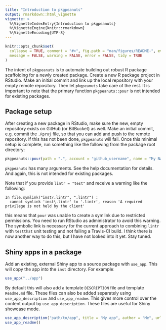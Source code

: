 ```yaml
---
title: "Introduction to pkgpeanuts"
output: rmarkdown::html_vignette
vignette: >
  %\VignetteIndexEntry{Introduction to pkgpeanuts}
  %\VignetteEngine{knitr::rmarkdown}
  %\VignetteEncoding{UTF-8}
---
```


```r
knitr::opts_chunk$set(
  collapse = TRUE, comment = "#>", fig.path = "man/figures/README-", eval = TRUE,
  message = FALSE, warning = FALSE, error = FALSE, tidy = TRUE
)
```

The intent of `pkgpeanuts` is to automate building out robust R package scaffolding for a newly created package. Create a new R package project in RStudio. Make an initial commit and link up the local repository with your empty remote repository. Then let `pkgpeanuts` take care of the rest. It is important to note that the primary function `pkgpeanuts::pour` is not intended for existing packages.

## Package setup

After creating a new package in RStudio, make sure the new, empty repository exists on GitHub (or BitBucket) as well. Make an initial commit, e.g. commit the `.Rproj` file, so that you can add and push to the remote repository. If this has not been done, `pkgpeanuts` will fail. Once this minimal setup is complete, run something like the following from the package root directory:

```r
pkgpeanuts::pour(path = ".", account = "github_username", name = "My Name")
```

`pkgpeanuts` has many arguments. See the help documentation for details. And again, this is not intended for existing packages.

Note that if you provide `lintr = "test"` and receive a warning like the following:

```
In file.symlink("inst/.lintr", ".lintr") :
  cannot symlink 'inst\.lintr' to '.lintr', reason 'A required privilege is not held by the client'
```

this means that `pour` was unable to create a symlink due to restricted permissions. You need to run RStudio as administrator to avoid this warning. The symbolic link is necessary for the current approach to combining `lintr` with `testthat` unit testing and not failing a Travis-CI build. I think there is now another way to do this, but I have not looked into it yet. Stay tuned.

## Shiny apps in a package

Add an existing, external Shiny app to a source package with `use_app`. This will copy the app into the `inst` directory. For example:

```r
use_app("../app")
```

By default this will also add a template `DESCRIPTION` file and template `Readme.md` file. These files can also be added separately using `use_app_description` and `use_app_readme`. This gives more control over the content output by `use_app_description`. These files are useful for Shiny showcase mode.

```r
use_app_description("path/to/app", title = "My app", author = "Me", url = "example.com", tags = c("data analysis", "graphing"))
use_app_readme()
```
